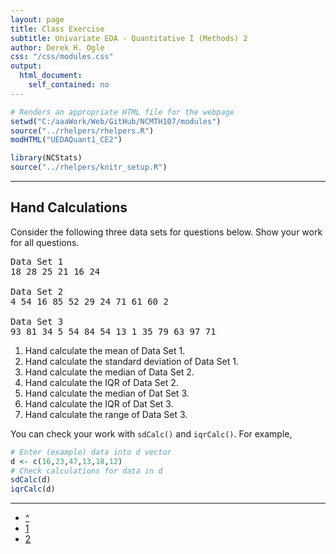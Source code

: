 ```yaml
---
layout: page
title: Class Exercise
subtitle: Univariate EDA - Quantitative I (Methods) 2
author: Derek H. Ogle
css: "/css/modules.css"
output:
  html_document:
    self_contained: no
---
```


```r
# Renders an appropriate HTML file for the webpage
setwd("C:/aaaWork/Web/GitHub/NCMTH107/modules")
source("../rhelpers/rhelpers.R")
modHTML("UEDAQuant1_CE2")
```

```r
library(NCStats)
source("../rhelpers/knitr_setup.R")
```

----

## Hand Calculations

Consider the following three data sets for questions below. Show your work for all questions.

<pre>
Data Set 1
18 28 25 21 16 24

Data Set 2
4 54 16 85 52 29 24 71 61 60 2

Data Set 3
93 81 34 5 54 84 54 13 1 35 79 63 97 71
</pre>

1. Hand calculate the mean of Data Set 1.
1. Hand calculate the standard deviation of Data Set 1.
1. Hand calculate the median of Data Set 2.
1. Hand calculate the IQR of Data Set 2.
1. Hand calculate the median of Dat Set 3.
1. Hand calculate the IQR of Dat Set 3.
1. Hand calculate the range of Data Set 3.

You can check your work with `sdCalc()` and `iqrCalc()`.  For example,
```r
# Enter (example) data into d vector
d <- c(16,23,47,13,18,12)
# Check calculations for data in d
sdCalc(d)
iqrCalc(d)
```

----

<div class="text-center">
<ul class="pagination pagination-lg">
  <li><a href="UEDAQuant1.html">^</a></li>
  <li><a href="UEDAQuant1_CE1.html">1</a></li>
  <li class="active"><a href="#">2</a></li>
</ul>
